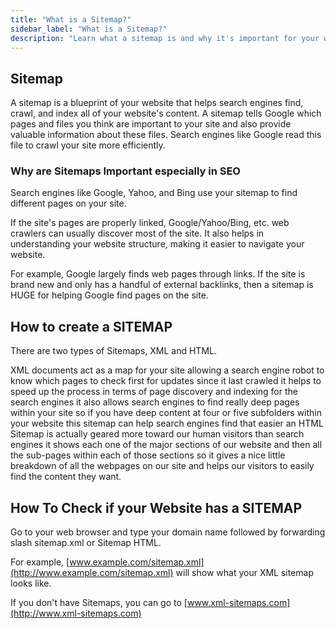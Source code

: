 ```yaml
---
title: "What is a Sitemap?"
sidebar_label: "What is a Sitemap?"
description: "Learn what a sitemap is and why it's important for your website and SEO"
---
```


## Sitemap

A sitemap is a blueprint of your website that helps search engines find, crawl, and index all of your website's content. A sitemap tells Google which pages and files you think are important to your site and also provide valuable information about these files. Search engines like Google read this file to crawl your site more efficiently.

### Why are Sitemaps Important especially in SEO

Search engines like Google, Yahoo, and Bing use your sitemap to find different pages on your site.

If the site's pages are properly linked, Google/Yahoo/Bing, etc. web crawlers can usually discover most of the site. It also helps in understanding your website structure, making it easier to navigate your website.

For example, Google largely finds web pages through links. If the site is brand new and only has a handful of external backlinks, then a sitemap is HUGE for helping Google find pages on the site.

## How to create a SITEMAP

There are two types of Sitemaps, XML and HTML.

XML documents act as a map for your site allowing a search engine robot to know which pages to check first for updates since it last crawled it helps to speed up the process in terms of page discovery and indexing for the search engines it also allows search engines to find really deep pages within your site so if you have deep content at four or five subfolders within your website this sitemap can help search engines find that easier an HTML Sitemap is actually geared more toward our human visitors than search engines it shows each one of the major sections of our website and then all the sub-pages within each of those sections so it gives a nice little breakdown of all the webpages on our site and helps our visitors to easily find the content they want.

## How To Check if your Website has a SITEMAP

Go to your web browser and type your domain name followed by forwarding slash sitemap.xml or Sitemap HTML.

For example, [www.example.com/sitemap.xml](http://www.example.com/sitemap.xml) will show what your XML sitemap looks like.

If you don't have Sitemaps, you can go to [www.xml-sitemaps.com](http://www.xml-sitemaps.com)